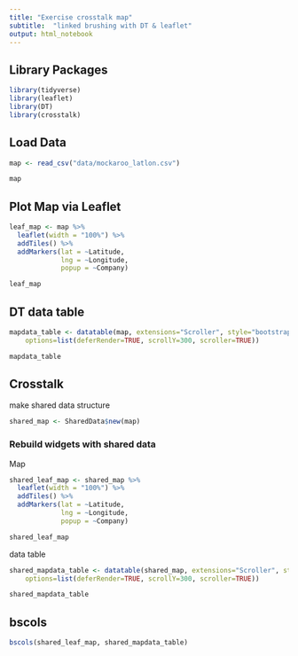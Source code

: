 ```yaml
---
title: "Exercise crosstalk map"
subtitle:  "linked brushing with DT & leaflet"
output: html_notebook
---
```


## Library Packages

```r
library(tidyverse)
library(leaflet)
library(DT)
library(crosstalk)
```

## Load Data

```r
map <- read_csv("data/mockaroo_latlon.csv")

map
```


## Plot Map  via Leaflet

```r
leaf_map <- map %>% 
  leaflet(width = "100%") %>% 
  addTiles() %>% 
  addMarkers(lat = ~Latitude, 
             lng = ~Longitude, 
             popup = ~Company)

leaf_map
```

## DT data table

```r
mapdata_table <- datatable(map, extensions="Scroller", style="bootstrap", class="compact", width="100%",
    options=list(deferRender=TRUE, scrollY=300, scroller=TRUE))

mapdata_table
```


## Crosstalk

make shared data structure

```r
shared_map <- SharedData$new(map)
```


### Rebuild widgets with shared data

Map

```r
shared_leaf_map <- shared_map %>% 
  leaflet(width = "100%") %>% 
  addTiles() %>% 
  addMarkers(lat = ~Latitude, 
             lng = ~Longitude, 
             popup = ~Company)

shared_leaf_map
```

data table

```r
shared_mapdata_table <- datatable(shared_map, extensions="Scroller", style="bootstrap", class="compact", width="100%",
    options=list(deferRender=TRUE, scrollY=300, scroller=TRUE))

shared_mapdata_table
```


## bscols

```r
bscols(shared_leaf_map, shared_mapdata_table)
```

